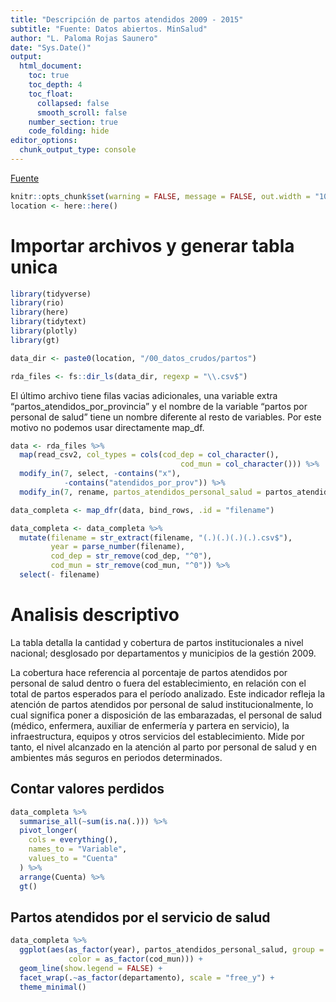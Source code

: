 ```yaml
---
title: "Descripción de partos atendidos 2009 - 2015"
subtitle: "Fuente: Datos abiertos. MinSalud"
author: "L. Paloma Rojas Saunero"
date: "Sys.Date()"
output: 
  html_document:
    toc: true
    toc_depth: 4
    toc_float:
      collapsed: false
      smooth_scroll: false
    number_section: true
    code_folding: hide 
editor_options: 
  chunk_output_type: console
---
```


[Fuente](https://datos.gob.bo/dataset/cantidad-y-cobertura-de-partos-institucionales)


```r
knitr::opts_chunk$set(warning = FALSE, message = FALSE, out.width = "100%")
location <- here::here()

```


# Importar archivos y generar tabla unica 

```r
library(tidyverse)
library(rio)
library(here)
library(tidytext)
library(plotly)
library(gt)
```


```r
data_dir <- paste0(location, "/00_datos_crudos/partos")

rda_files <- fs::dir_ls(data_dir, regexp = "\\.csv$")

```

El último archivo tiene filas vacias adicionales, una variable extra "partos_atendidos_por_provincia" y el nombre de la variable "partos por personal de salud" tiene un nombre diferente al resto de variables. Por este motivo no podemos usar directamente map_df.

```r
data <- rda_files %>% 
  map(read_csv2, col_types = cols(cod_dep = col_character(),
                                      cod_mun = col_character())) %>% 
  modify_in(7, select, -contains("x"),
            -contains("atendidos_por_prov")) %>% 
  modify_in(7, rename, partos_atendidos_personal_salud = partos_atendidos_por_personal_de_salud_calificado)

data_completa <- map_dfr(data, bind_rows, .id = "filename")

data_completa <- data_completa %>% 
  mutate(filename = str_extract(filename, "(.)(.)(.)(.).csv$"),
         year = parse_number(filename), 
         cod_dep = str_remove(cod_dep, "^0"),
         cod_mun = str_remove(cod_mun, "^0")) %>% 
  select(- filename)

```



# Analisis descriptivo

La tabla detalla la cantidad y cobertura de partos institucionales a nivel
nacional; desglosado por departamentos y municipios de la gestión 2009. 


La cobertura hace referencia al porcentaje de partos atendidos por personal de
salud dentro o fuera del establecimiento, en relación con el total de partos
esperados para el período analizado. Este indicador refleja la atención de
partos atendidos por personal de salud institucionalmente, lo cual significa
poner a disposición de las embarazadas, el personal de salud (médico,
enfermera, auxiliar de enfermería y partera en servicio), la infraestructura,
equipos y otros servicios del establecimiento. Mide por tanto, el nivel
alcanzado en la atención al parto por personal de salud y en ambientes más
seguros en periodos determinados.



## Contar valores perdidos

```r
data_completa %>% 
  summarise_all(~sum(is.na(.))) %>% 
  pivot_longer(
    cols = everything(),
    names_to = "Variable",
    values_to = "Cuenta"
  ) %>% 
  arrange(Cuenta) %>% 
  gt()

```

## Partos atendidos por el servicio de salud 

```r
data_completa %>% 
  ggplot(aes(as_factor(year), partos_atendidos_personal_salud, group = as_factor(cod_mun),
             color = as_factor(cod_mun))) +
  geom_line(show.legend = FALSE) +
  facet_wrap(.~as_factor(departamento), scale = "free_y") +
  theme_minimal()
```

<!-- # Datos censo 2012 -->

<!-- ```{r} -->
<!-- censo <- import(here::here("02_datos_limpios", "censo.csv")) -->

<!-- partos <- censo %>%  -->
<!--   select(depto, prov, municipio,t_2012, contains("ultpar")) %>%  -->
<!--   pivot_longer( -->
<!--     cols = -c(1:4), -->
<!--     names_to = "parto", -->
<!--     values_to = "cuenta" -->
<!--   ) %>%  -->
<!--   mutate( -->
<!--     parto = str_remove(parto, "_ultpar"), -->
<!--     parto = case_when( -->
<!--       parto == "est_sal" ~ "estación de salud", -->
<!--       parto == "dom" ~ "domicilio", -->
<!--       parto == "otro" ~ "otro", -->
<!--       parto == "sinesp" ~ "sin especificar")) -->

<!-- partos <- partos %>%  -->
<!--   mutate(cuenta = str_replace(cuenta, ",", "."), -->
<!--          cuenta = parse_number(cuenta)) -->

<!-- partos %>%  -->
<!--   filter(parto %in% c("domicilio", "estación de salud")) %>%  -->
<!--   mutate(depto = str_remove(depto, "Departamento de ")) %>%  -->
<!--   ggplot(aes(depto, cuenta)) + -->
<!--   geom_boxplot(aes(color = parto)) + -->
<!--   scale_color_manual(values = c("#d11141", "#00b159")) + -->
<!--   coord_flip() + -->
<!--   theme_minimal() -->
<!-- ``` -->

<!-- ```{r} -->
<!-- barras_partos <- partos %>%  -->
<!--   mutate(depto = str_remove(depto, "Departamento de ")) %>%  -->
<!--   filter(parto %in% c("domicilio", "estación de salud")) %>%  -->
<!--   group_by(depto, prov, parto) %>%  -->
<!--   summarise( -->
<!--     mediana = median(cuenta), -->
<!--     total = sum(t_2012))  %>%  -->
<!--   mutate(dif = mediana - lag(mediana)) %>%  -->
<!--   ungroup() %>%  -->
<!--   fill(dif, .direction = c("up")) %>%  -->
<!--  mutate(prov = reorder_within(prov, dif, depto)) %>%  -->
<!--   ggplot(aes(prov, mediana, fill = parto)) + -->
<!--   scale_fill_manual(values = c("#d11141", "#00b159")) + -->
<!--   geom_col() + -->
<!--   facet_wrap(.~depto, scale = "free_y") + -->
<!--   coord_flip() + -->
<!--   theme_minimal() + -->
<!--   theme(axis.text.y=element_blank(), -->
<!--         axis.ticks.y=element_blank()) + -->
<!--   labs( -->
<!--     title = "Porcentaje promedio de partos, por provincia", -->
<!--     x = "Provincia", -->
<!--     y = "Porcentaje (%)" -->
<!--   ) -->

<!-- ggplotly(barras_partos) -->
<!-- ``` -->

